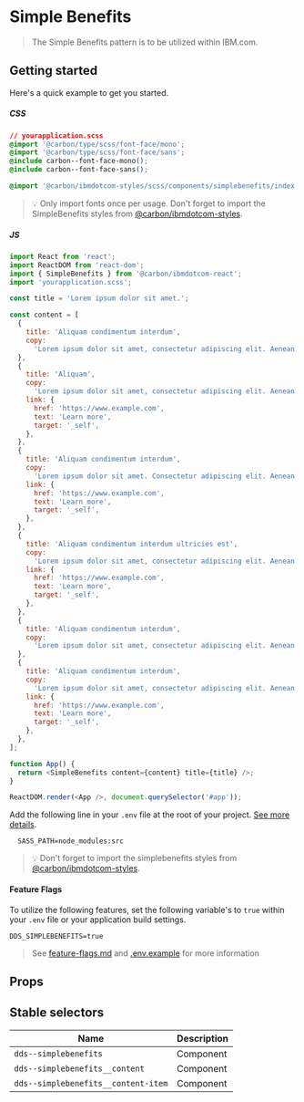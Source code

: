 
# Simple Benefits

> The Simple Benefits pattern is to be utilized within IBM.com.

## Getting started

Here's a quick example to get you started.

##### CSS

```css
// yourapplication.scss
@import '@carbon/type/scss/font-face/mono';
@import '@carbon/type/scss/font-face/sans';
@include carbon--font-face-mono();
@include carbon--font-face-sans();

@import '@carbon/ibmdotcom-styles/scss/components/simplebenefits/index';
```

> 💡 Only import fonts once per usage. Don't forget to import the SimpleBenefits
> styles from
> [@carbon/ibmdotcom-styles](https://github.com/carbon-design-system/ibm-dotcom-library/blob/master/packages/styles).

##### JS

```javascript
import React from 'react';
import ReactDOM from 'react-dom';
import { SimpleBenefits } from '@carbon/ibmdotcom-react';
import 'yourapplication.scss';

const title = 'Lorem ipsum dolor sit amet.';

const content = [
  {
    title: 'Aliquam condimentum interdum',
    copy:
      'Lorem ipsum dolor sit amet, consectetur adipiscing elit. Aenean et ultricies est. Mauris iaculis eget dolor nec hendrerit. Phasellus at elit sollicitudin, sodales nulla quis, consequat libero.',
  },
  {
    title: 'Aliquam',
    copy:
      'Lorem ipsum dolor sit amet, consectetur adipiscing elit. Aenean et ultricies est. Mauris iaculis eget dolor nec hendrerit. Phasellus at elit sollicitudin, sodales nulla quis, consequat libero.',
    link: {
      href: 'https://www.example.com',
      text: 'Learn more',
      target: '_self',
    },
  },
  {
    title: 'Aliquam condimentum interdum',
    copy:
      'Lorem ipsum dolor sit amet. Consectetur adipiscing elit. Aenean et ultricies est. Aenean et ultricies est.',
    link: {
      href: 'https://www.example.com',
      text: 'Learn more',
      target: '_self',
    },
  },
  {
    title: 'Aliquam condimentum interdum ultricies est',
    copy:
      'Lorem ipsum dolor sit amet, consectetur adipiscing elit. Aenean et ultricies est.',
    link: {
      href: 'https://www.example.com',
      text: 'Learn more',
      target: '_self',
    },
  },
  {
    title: 'Aliquam condimentum interdum',
    copy:
      'Lorem ipsum dolor sit amet, consectetur adipiscing elit. Aenean et ultricies est. Mauris iaculis eget dolor nec hendrerit. Phasellus at elit sollicitudin, sodales nulla quis, consequat libero.',
  },
  {
    title: 'Aliquam condimentum interdum',
    copy:
      'Lorem ipsum dolor sit amet, consectetur adipiscing elit. Aenean et ultricies est. Mauris iaculis eget dolor nec hendrerit. Phasellus at elit sollicitudin, sodales nulla quis, consequat libero.',
    link: {
      href: 'https://www.example.com',
      text: 'Learn more',
      target: '_self',
    },
  },
];

function App() {
  return <SimpleBenefits content={content} title={title} />;
}

ReactDOM.render(<App />, document.querySelector('#app'));
```

Add the following line in your `.env` file at the root of your project.
[See more details](https://github.com/carbon-design-system/ibm-dotcom-library/tree/master/packages/styles#usage).

```
  SASS_PATH=node_modules:src
```

> 💡 Don't forget to import the simplebenefits styles from
> [@carbon/ibmdotcom-styles](https://github.com/carbon-design-system/ibm-dotcom-library/blob/master/packages/styles).

#### Feature Flags

To utilize the following features, set the following variable's to `true` within
your `.env` file or your application build settings.

```
DDS_SIMPLEBENEFITS=true
```

> See
> [feature-flags.md](https://github.com/carbon-design-system/ibm-dotcom-library/blob/master/packages/patterns-react/docs/feature-flags.md)
> and
> [.env.example](https://github.com/carbon-design-system/ibm-dotcom-library/blob/master/packages/patterns-react/.env.example)
> for more information

## Props

<Props of={SimpleBenefits} />

## Stable selectors

| Name                                | Description |
| ----------------------------------- | ----------- |
| `dds--simplebenefits`               | Component   |
| `dds--simplebenefits__content`      | Component   |
| `dds--simplebenefits__content-item` | Component   |

<Description markdown={contributing} />

